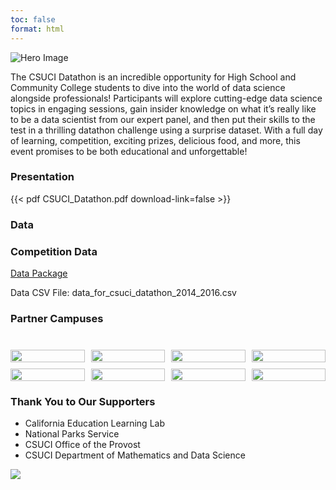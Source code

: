 ```yaml
---
toc: false
format: html
---
```


<div class="hero-container">
  <img src="img/hero.png" alt="Hero Image" class="hero-img">
</div>

The CSUCI Datathon is an incredible opportunity for High School and Community College students to dive into the world of data science alongside professionals! Participants will explore cutting-edge data science topics in engaging sessions, gain insider knowledge on what it’s really like to be a data scientist from our expert panel, and then put their skills to the test in a thrilling datathon challenge using a surprise dataset. With a full day of learning, competition, exciting prizes, delicious food, and more, this event promises to be both educational and unforgettable!


### Presentation

{{< pdf CSUCI_Datathon.pdf download-link=false >}}


### Data

::: {.callout-tip icon="false"}
### Competition Data

[Data Package](https://csuci-my.sharepoint.com/:u:/g/personal/isaac_quintanillasalinas_csuci_edu/ETOcmZfhgoRIlBCQX0zcBDgB8MuHbrf8CCzQPqQ6Lpst9w?e=PcnP07)


Data CSV File: data_for_csuci_datathon_2014_2016.csv



:::

### Partner Campuses


<div style="margin-top: 40px; display: grid; grid-template-columns: repeat(4, 1fr); gap: 10px;">

<div><img src="img/CPP.jpeg" width="100%" /></div>
<div><img src="img/CSUCI.png" width="100%" /></div>
<div><img src="img/LBSU.png" width="100%" /></div>
<div><img src="img/LACC.jpg" width="100%" /></div>
<div><img src="img/LBCC.png" width="100%" /></div>
<div><img src="img/MESA.jpeg" width="100%" /></div>
<div><img src="img/sdsu.png" width="100%" /></div>
<div><img src="img/ucsb.gif" width="100%" /></div>

</div>


### Thank You to Our Supporters

- California Education Learning Lab
- National Parks Service
- CSUCI Office of the Provost
- CSUCI Department of Mathematics and Data Science



![](/img/logo_2.png){align="center"}
